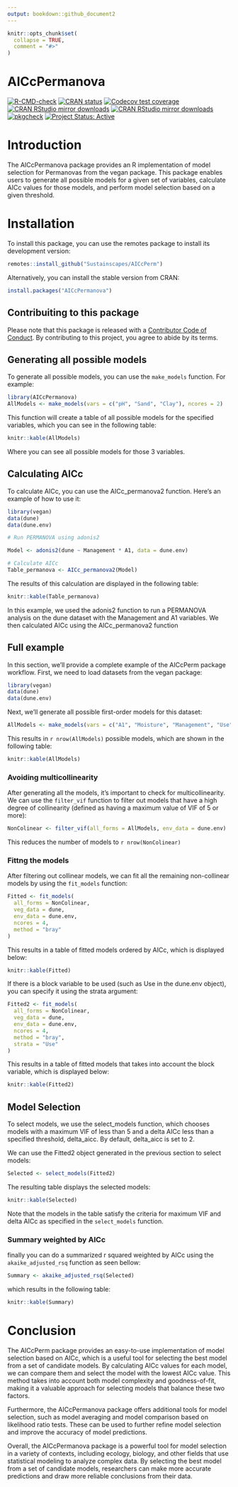 ```yaml
---
output: bookdown::github_document2
---
```


<!-- README.md is generated from README.Rmd. Please edit that file -->

```r
knitr::opts_chunk$set(
  collapse = TRUE,
  comment = "#>"
)
```

# AICcPermanova

<!-- badges: start -->
[![R-CMD-check](https://github.com/Sustainscapes/AICcPerm/actions/workflows/R-CMD-check.yaml/badge.svg)](https://github.com/Sustainscapes/AICcPerm/actions/workflows/R-CMD-check.yaml)
[![CRAN status](https://www.r-pkg.org/badges/version/AICcPermanova)](https://CRAN.R-project.org/package=AICcPermanova)
[![Codecov test coverage](https://codecov.io/gh/Sustainscapes/AICcPerm/branch/master/graph/badge.svg)](https://app.codecov.io/gh/Sustainscapes/AICcPerm?branch=master)
[![CRAN RStudio mirror downloads](https://cranlogs.r-pkg.org/badges/grand-total/AICcPermanova?color=blue)](https://r-pkg.org/pkg/AICcPermanova)
[![CRAN RStudio mirror downloads](https://cranlogs.r-pkg.org/badges/last-month/AICcPermanova?color=blue)](https://r-pkg.org/pkg/AICcPermanova)
[![pkgcheck](https://github.com/Sustainscapes/AICcPerm/workflows/pkgcheck/badge.svg)](https://github.com/Sustainscapes/AICcPerm/actions?query=workflow%3Apkgcheck)
[![Project Status: Active](https://www.repostatus.org/badges/latest/active.svg)](https://www.repostatus.org/#active)
<!-- badges: end -->

# Introduction

The AICcPermanova package provides an R implementation of model selection for Permanovas from the vegan package. This package enables users to generate all possible models for a given set of variables, calculate AICc values for those models, and perform model selection based on a given threshold.

# Installation

To install this package, you can use the remotes package to install its development version:

```r
remotes::install_github("Sustainscapes/AICcPerm")
```

Alternatively, you can install the stable version from CRAN:

```r
install.packages("AICcPermanova")
```

## Contribuiting to this package

Please note that this package is released with a [Contributor
Code of Conduct](https://ropensci.org/code-of-conduct/). By
contributing to this project, you agree to abide by its terms.


## Generating all possible models

To generate all possible models, you can use the `make_models` function. For example:

```r
library(AICcPermanova)
AllModels <- make_models(vars = c("pH", "Sand", "Clay"), ncores = 2)
```

This function will create a table of all possible models for the specified variables, which you can see in the following table:

```r
knitr::kable(AllModels)
```

Where you can see all possible models for those 3 variables.

## Calculating AICc

To calculate AICc, you can use the AICc_permanova2 function. Here's an example of how to use it:

```r
library(vegan)
data(dune)
data(dune.env)

# Run PERMANOVA using adonis2

Model <- adonis2(dune ~ Management * A1, data = dune.env)

# Calculate AICc
Table_permanova <- AICc_permanova2(Model)
```

The results of this calculation are displayed in the following table:

```r
knitr::kable(Table_permanova)
```

In this example, we used the adonis2 function to run a PERMANOVA analysis on the dune dataset with the Management and A1 variables. We then calculated AICc using the AICc_permanova2 function

## Full example

In this section, we'll provide a complete example of the AICcPerm package workflow. First, we need to load datasets from the vegan package:

```r
library(vegan)
data(dune)
data(dune.env)
```

Next, we'll generate all possible first-order models for this dataset:

```r
AllModels <- make_models(vars = c("A1", "Moisture", "Management", "Use", "Manure"))
```

This results in `r nrow(AllModels)` possible models, which are shown in the following table:
```r
knitr::kable(AllModels)
```

### Avoiding multicollinearity

After generating all the models, it's important to check for multicollinearity. We can use the `filter_vif` function to filter out models that have a high degree of collinearity (defined as having a maximum value of VIF of 5 or more):

```r
NonColinear <- filter_vif(all_forms = AllModels, env_data = dune.env)
```

This reduces the number of models to `r nrow(NonColinear)`

### Fittng the models

After filtering out collinear models, we can fit all the remaining non-collinear models by using the `fit_models` function:

```r
Fitted <- fit_models(
  all_forms = NonColinear,
  veg_data = dune,
  env_data = dune.env,
  ncores = 4,
  method = "bray"
)
```

This results in a table of fitted models ordered by AICc, which is displayed below:

```r
knitr::kable(Fitted)
```

If there is a block variable to be used (such as Use in the dune.env object), you can specify it using the strata argument:

```r
Fitted2 <- fit_models(
  all_forms = NonColinear,
  veg_data = dune,
  env_data = dune.env,
  ncores = 4,
  method = "bray",
  strata = "Use"
)
```

This results in a table of fitted models that takes into account the block variable, which is displayed below:

```r
knitr::kable(Fitted2)
```

## Model Selection

To select models, we use the select_models function, which chooses models with a maximum VIF of less than 5 and a delta AICc less than a specified threshold, delta_aicc. By default, delta_aicc is set to 2.

We can use the Fitted2 object generated in the previous section to select models:

```r
Selected <- select_models(Fitted2)
```

The resulting table displays the selected models:

```r
knitr::kable(Selected)
```

Note that the models in the table satisfy the criteria for maximum VIF and delta AICc as specified in the `select_models` function.


### Summary weighted by AICc

finally you can do a summarized r squared weighted by AICc using the 
`akaike_adjusted_rsq` function as seen bellow:

```r
Summary <- akaike_adjusted_rsq(Selected)
```

which results in the following table:

```r
knitr::kable(Summary)
```

# Conclusion

The AICcPerm package provides an easy-to-use implementation of model selection based on AICc, which is a useful tool for selecting the best model from a set of candidate models. By calculating AICc values for each model, we can compare them and select the model with the lowest AICc value. This method takes into account both model complexity and goodness-of-fit, making it a valuable approach for selecting models that balance these two factors.

Furthermore, the AICcPermanova package offers additional tools for model selection, such as model averaging and model comparison based on likelihood ratio tests. These can be used to further refine model selection and improve the accuracy of model predictions.

Overall, the AICcPermanova package is a powerful tool for model selection in a variety of contexts, including ecology, biology, and other fields that use statistical modeling to analyze complex data. By selecting the best model from a set of candidate models, researchers can make more accurate predictions and draw more reliable conclusions from their data.

